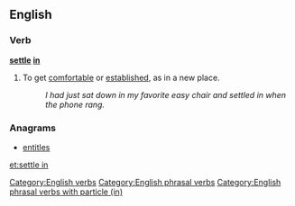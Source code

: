 ==English==

===Verb===
'''[[settle]] [[in]]'''
# {{idiomatic}} To get [[comfortable]] or [[established]], as in a new place.
#: ''I had just sat down in my favorite easy chair and settled in when the phone rang.''

===Anagrams===
* [[entitles#English|entitles]]

[[Category:English verbs]]
[[Category:English phrasal verbs]]
[[Category:English phrasal verbs with particle (in)]]

[[et:settle in]]